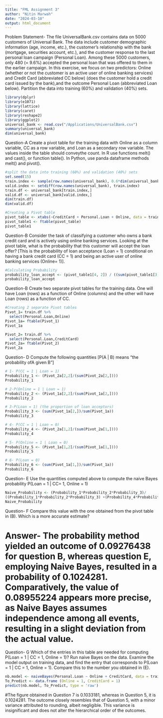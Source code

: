 ```yaml
---
title: "FML Assignment 3"
author: "Nitin Marwah"
date: "2024-03-10"
output: html_document
---
```

Problem Statement-
The file UniversalBank.csv contains data on 5000 customers of Universal Bank. The data include customer demographic information (age, income, etc.), the customer’s relationship with the bank (mortgage, securities account, etc.), and the customer response to the last personal loan campaign (Personal Loan). Among these 5000 customers, only 480 (= 9.6%) accepted the personal loan that was offered to them in the earlier campaign. In this exercise, we focus on two predictors: Online (whether or not the customer is an active user of online banking services) and Credit Card (abbreviated CC below) (does the customer hold a credit card issued by the bank),and the outcome Personal Loan (abbreviated Loan below).
Partition the data into training (60%) and validation (40%) sets.
```r
library(dplyr)
library(e1071)
library(lattice)
library(caret)
library(reshape2)
library(ggplot2)
universal_bank <- read.csv("/Applications/UniversalBank.csv")
summary(universal_bank)
dim(universal_bank)
```
Question-A 
Create a pivot table for the training data with Online as a column variable, CC as a row variable, and Loan as a secondary row variable. The values inside the table should conveythe count. In R use functions melt() and cast(), or function table().
In Python, use panda dataframe methods melt() and pivot().
```r
#split the data into training (60%) and validation (40%) sets
set.seed(15) 
train.index <- sample(row.names(universal_bank), 0.6*dim(universal_bank)[1])
valid.index <- setdiff(row.names(universal_bank), train.index)
train.df <- universal_bank[train.index,]
valid.df <- universal_bank[valid.index,]
dim(train.df)
dim(valid.df)
```
```r
#Creating a Pivot table
pivot_table <- xtabs(~CreditCard + Personal.Loan + Online, data = train.df)
pivot_table1 <- ftable(pivot_table)
pivot_table1
```
Question-B
Consider the task of classifying a customer who owns a bank credit card and is actively using online banking services. Looking at the pivot table, what is the probability that this customer will accept the loan offer? [This is the probability of loan acceptance (Loan = 1) conditional on having a bank credit card (CC = 1) and being an active user of online banking services (Online= 1)].
```r
#Calculating Probability
probability_loan_accept <- (pivot_table1[4, 2]) / ((sum(pivot_table1[3, 2]) + sum(pivot_table1[4, 2])))
probability_loan_accept
```
Question-B
Create two separate pivot tables for the training data. One will have Loan (rows) as a function of Online (columns) and the other will have Loan (rows) as a function of CC.
```r
#Creating 2 separate Pivot tables
Pivot_1= train.df %>% 
  select(Personal.Loan,Online)
Pivot_1a= ftable(Pivot_1)
Pivot_1a
```
```r
Pivot_2= train.df %>% 
  select(Personal.Loan,CreditCard)
Pivot_2a= ftable(Pivot_2)
Pivot_2a
```
Question- D
Compute the following quantities [P(A | B) means “the probability ofA given B”]
```r
# 1- P(CC = 1 | Loan = 1)
Probability_1 <- (Pivot_2a[2,2]/(sum(Pivot_2a[2,])))
Probability_1
```
```r
# 2-P(Online = 1 | Loan = 1)
Probability_2 <- (Pivot_1a[2,2]/(sum(Pivot_1a[2,])))
Probability_2
```
```r
# 3-P(Loan = 1) (the proportion of loan acceptors)
Probability_3 <- (sum(Pivot_1a[2,])/sum(Pivot_1a))
Probability_3
```
```r
# 4- P(CC = 1 | Loan = 0) 
Probability_4 <- (Pivot_2a[1,2]/(sum(Pivot_2a[1,])))
Probability_4
```
```r
# 5- P(Online = 1 | Loan = 0)
Probability_5 <- (Pivot_1a[1,2]/(sum(Pivot_1a[1,])))
Probability_5
```
```r
# 6- P(Loan = 0)
Probability_6 <- (sum(Pivot_1a[1,])/sum(Pivot_1a))
Probability_6
```
Question- E
Use the quantities computed above to compute the naive Bayes probability P(Loan = 1 | CC= 1, Online = 1)
```r
Naive_Probability <- (Probability_1*Probability_2*Probability_3)/
((Probability_1*Probability_2*Probability_3) +(Probability_4*Probability_5*Probability_6))
Naive_Probability 
```
Question- F
Compare this value with the one obtained from the pivot table in (B). Which is a more accurate estimate?

# Answer- The probability method yielded an outcome of 0.09276438 for question B, whereas question E, employing Naive Bayes, resulted in a probability of 0.1024281. Comparatively, the value of 0.08955224 appears more precise, as Naive Bayes assumes independence among all events, resulting in a slight deviation from the actual value.

Question- G
Which of the entries in this table are needed for computing P(Loan = 1 | CC = 1, Online = 1)? Run naive Bayes on the data. Examine the model output on training data, and find the entry that corresponds to P(Loan = 1 | CC = 1, Online = 1). Compare this to the number you obtained in (E).
```r
nb.model <- naiveBayes(Personal.Loan ~ Online + CreditCard, data = train.df)
To_Predict <- data.frame (Online = 1, CreditCard = 1)
predict(nb.model, To_Predict, type = 'raw')
```
#The figure obtained in Question 7 is 0.1033181, whereas in Question 5, it is 0.1024281. The outcome closely resembles that of Question 5, with a minor variance attributed to rounding, albeit negligible. This variance is insignificant and does not alter the hierarchical order of the outcomes.
